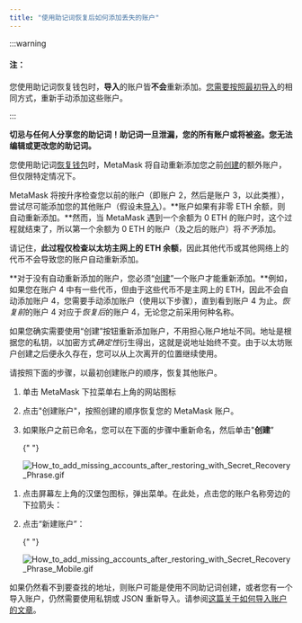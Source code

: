 ```yaml
---
title: "使用助记词恢复后如何添加丢失的账户"
---
```



:::warning

#### 注：

您使用助记词恢复钱包时，**导入**的账户皆**不会**重新添加。[您需要按照最初导入](/managing-my-wallet/accounts-and-addresses/how-to-import-an-account)的相同方式，重新手动添加这些账户。

:::

**切忌与任何人分享您的助记词！助记词一旦泄漏，您的所有账户或将被盗。您无法编辑或更改您的助记词。**

您使用助记词[恢复钱包](/managing-my-wallet/resetting-deleting-and-restoring/how-to-restore-your-metamask-wallet-from-secret-recovery-phrase)时，MetaMask 将自动重新添加您之前[创建](/managing-my-wallet/accounts-and-addresses/how-to-add-accounts-in-your-wallet)的额外账户，但仅限特定情况下。

MetaMask 将按升序检查您以前的账户（即账户 2，然后是账户 3，以此类推），尝试尽可能添加您的其他账户（假设未[导入](/managing-my-wallet/accounts-and-addresses/what-are-imported-accounts-)）。**账户如果有非零 ETH 余额，则自动重新添加。**然而，当 MetaMask 遇到一个余额为 0 ETH 的账户时，这个过程就结束了，所以第一个余额为 0 ETH 的账户（及之后的账户）将*不予*添加。

请记住，**此过程仅检查以太坊主网上的 ETH 余额**，因此其他代币或其他网络上的代币不会导致您的账户自动重新添加。

**对于没有自动重新添加的账户，您必须“[创建](/managing-my-wallet/accounts-and-addresses/how-to-add-accounts-in-your-wallet)”一个账户才能重新添加。**例如，如果您在账户 4 中有一些代币，但由于这些代币不是主网上的 ETH，因此不会自动添加账户 4，您需要手动添加账户（使用以下步骤），直到看到账户 4 为止。*恢复前*的账户 4 对应于*恢复后*的账户 4，无论您之前采用何种名称。

如果您确实需要使用“创建”按钮重新添加账户，不用担心账户地址不同。地址是根据您的私钥，以加密方式*确定性*衍生得出，这就是说地址始终不变。由于以太坊账户创建之后便永久存在，您可以从上次离开的位置继续使用。

请按照下面的步骤，以最初创建账户的顺序，恢复其他账户。

<Tabs>

<TabItem value="扩展版" label="扩展版">

1. 单击 MetaMask 下拉菜单右上角的网站图标

2. 点击"创建账户"，按照创建的顺序恢复您的 MetaMask 账户。

3. 如果账户之前已命名，您可以在下面的步骤中重新命名，然后单击"**创建**”

   {" "}

   <div class="center-container">
     <div class="img-medium">
       <img
         src={
           require("../../../../../../img/i18n/legacy/How_to_add_missing_accounts_after_restoring_with_Secret_Recovery_Phrase.gif")
             .default
         }
         alt="How_to_add_missing_accounts_after_restoring_with_Secret_Recovery_Phrase.gif"
       />
     </div>
   </div>

</TabItem>

<TabItem value="移动版" label="移动版">

1. 点击屏幕左上角的汉堡包图标，弹出菜单。在此处，点击您的账户名称旁边的下拉箭头：

2. 点击“新建账户”：

   {" "}

   <div class="center-container">
     <div class="img-medium">
       <img
         src={
           require("../../../../../../img/i18n/legacy/How_to_add_missing_accounts_after_restoring_with_Secret_Recovery_Phrase_Mobile.gif")
             .default
         }
         alt="How_to_add_missing_accounts_after_restoring_with_Secret_Recovery_Phrase_Mobile.gif"
       />
     </div>
   </div>

</TabItem>

</Tabs>

如果仍然看不到要查找的地址，则账户可能是使用不同助记词创建，或者您有一个导入账户，仍然需要使用私钥或 JSON 重新导入。请参阅[这篇关于如何导入账户的文章](/managing-my-wallet/accounts-and-addresses/how-to-import-an-account)。
